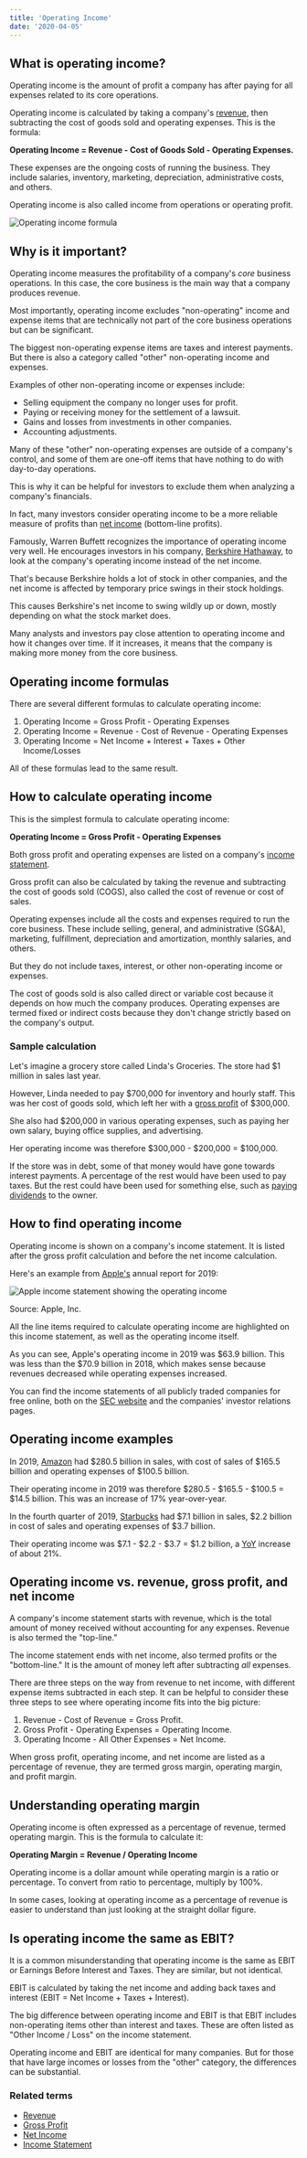 ```yaml
---
title: 'Operating Income'
date: '2020-04-05'
---
```


## What is operating income?

Operating income is the amount of profit a company has after paying for all expenses related to its core operations.

Operating income is calculated by taking a company's [revenue](/term/revenue/), then subtracting the cost of goods sold and operating expenses. This is the formula:

**Operating Income = Revenue - Cost of Goods Sold - Operating Expenses.**

These expenses are the ongoing costs of running the business. They include salaries, inventory, marketing, depreciation, administrative costs, and others.

Operating income is also called income from operations or operating profit.

![Operating income formula](https://stockanalysis.com/wp-content/uploads/2020/04/operating-income.png)

## Why is it important?

Operating income measures the profitability of a company's _core_ business operations. In this case, the core business is the main way that a company produces revenue.

Most importantly, operating income excludes "non-operating" income and expense items that are technically not part of the core business operations but can be significant.

The biggest non-operating expense items are taxes and interest payments. But there is also a category called "other" non-operating income and expenses.

Examples of other non-operating income or expenses include:

-  Selling equipment the company no longer uses for profit.
-  Paying or receiving money for the settlement of a lawsuit.
-  Gains and losses from investments in other companies.
-  Accounting adjustments.

Many of these "other" non-operating expenses are outside of a company's control, and some of them are one-off items that have nothing to do with day-to-day operations.

This is why it can be helpful for investors to exclude them when analyzing a company's financials.

In fact, many investors consider operating income to be a more reliable measure of profits than [net income](/term/net-income/) (bottom-line profits).

Famously, Warren Buffett recognizes the importance of operating income very well. He encourages investors in his company, [Berkshire Hathaway](/stocks/brk.b/), to look at the company's operating income instead of the net income.

That's because Berkshire holds a lot of stock in other companies, and the net income is affected by temporary price swings in their stock holdings.

This causes Berkshire's net income to swing wildly up or down, mostly depending on what the stock market does.

Many analysts and investors pay close attention to operating income and how it changes over time. If it increases, it means that the company is making more money from the core business.

## Operating income formulas

There are several different formulas to calculate operating income:

1. Operating Income = Gross Profit - Operating Expenses
2. Operating Income = Revenue - Cost of Revenue - Operating Expenses
3. Operating Income = Net Income + Interest + Taxes + Other Income/Losses

All of these formulas lead to the same result.

## How to calculate operating income

This is the simplest formula to calculate operating income:

**Operating Income = Gross Profit - Operating Expenses**

Both gross profit and operating expenses are listed on a company's [income statement](/term/income-statement/).

Gross profit can also be calculated by taking the revenue and subtracting the cost of goods sold (COGS), also called the cost of revenue or cost of sales.

Operating expenses include all the costs and expenses required to run the core business. These include selling, general, and administrative (SG&A), marketing, fulfillment, depreciation and amortization, monthly salaries, and others.

But they do not include taxes, interest, or other non-operating income or expenses.

The cost of goods sold is also called direct or variable cost because it depends on how much the company produces. Operating expenses are termed fixed or indirect costs because they don't change strictly based on the company's output.

### Sample calculation

Let's imagine a grocery store called Linda's Groceries. The store had $1 million in sales last year.

However, Linda needed to pay $700,000 for inventory and hourly staff. This was her cost of goods sold, which left her with a [gross profit](/term/gross-profit/) of $300,000.

She also had $200,000 in various operating expenses, such as paying her own salary, buying office supplies, and advertising.

Her operating income was therefore $300,000 - $200,000 = $100,000.

If the store was in debt, some of that money would have gone towards interest payments. A percentage of the rest would have been used to pay taxes. But the rest could have been used for something else, such as [paying dividends](/how-often-are-dividends-paid/) to the owner.

## How to find operating income

Operating income is shown on a company's income statement. It is listed after the gross profit calculation and before the net income calculation.

Here's an example from [Apple's](/stocks/aapl/) annual report for 2019:

![Apple income statement showing the operating income](https://stockanalysis.com/wp-content/uploads/2020/04/apple-operating-income-1024x895.png)

Source: Apple, Inc.

All the line items required to calculate operating income are highlighted on this income statement, as well as the operating income itself.

As you can see, Apple's operating income in 2019 was $63.9 billion. This was less than the $70.9 billion in 2018, which makes sense because revenues decreased while operating expenses increased.

You can find the income statements of all publicly traded companies for free online, both on the [SEC website](https://www.sec.gov/edgar/searchedgar/companysearch.html) and the companies' investor relations pages.

## Operating income examples

In 2019, [Amazon](/stocks/amzn/) had $280.5 billion in sales, with cost of sales of $165.5 billion and operating expenses of $100.5 billion.

Their operating income in 2019 was therefore $280.5 - $165.5 - $100.5 = $14.5 billion. This was an increase of 17% year-over-year.

In the fourth quarter of 2019, [Starbucks](/stocks/sbux/) had $7.1 billion in sales, $2.2 billion in cost of sales and operating expenses of $3.7 billion.

Their operating income was $7.1 - $2.2 - $3.7 = $1.2 billion, a [YoY](/term/yoy-year-over-year/) increase of about 21%.

## Operating income vs. revenue, gross profit, and net income

A company's income statement starts with revenue, which is the total amount of money received without accounting for any expenses. Revenue is also termed the "top-line."

The income statement ends with net income, also termed profits or the "bottom-line." It is the amount of money left after subtracting *all* expenses.

There are three steps on the way from revenue to net income, with different expense items subtracted in each step. It can be helpful to consider these three steps to see where operating income fits into the big picture:

1. Revenue - Cost of Revenue = Gross Profit.
2. Gross Profit - Operating Expenses = Operating Income.
3. Operating Income - All Other Expenses = Net Income.

When gross profit, operating income, and net income are listed as a percentage of revenue, they are termed gross margin, operating margin, and profit margin.

## Understanding operating margin

Operating income is often expressed as a percentage of revenue, termed operating margin. This is the formula to calculate it:

**Operating Margin = Revenue / Operating Income**

Operating income is a dollar amount while operating margin is a ratio or percentage. To convert from ratio to percentage, multiply by 100%.

In some cases, looking at operating income as a percentage of revenue is easier to understand than just looking at the straight dollar figure.

## Is operating income the same as EBIT?

It is a common misunderstanding that operating income is the same as EBIT or Earnings Before Interest and Taxes. They are similar, but not identical.

EBIT is calculated by taking the net income and adding back taxes and interest (EBIT = Net Income + Taxes + Interest).

The big difference between operating income and EBIT is that EBIT includes non-operating items other than interest and taxes. These are often listed as "Other Income / Loss" on the income statement.

Operating income and EBIT are identical for many companies. But for those that have large incomes or losses from the "other" category, the differences can be substantial.

### Related terms

-  [Revenue](/term/revenue/)
-  [Gross Profit](/term/gross-profit/)
-  [Net Income](/term/net-income/)
-  [Income Statement](/term/income-statement/)
